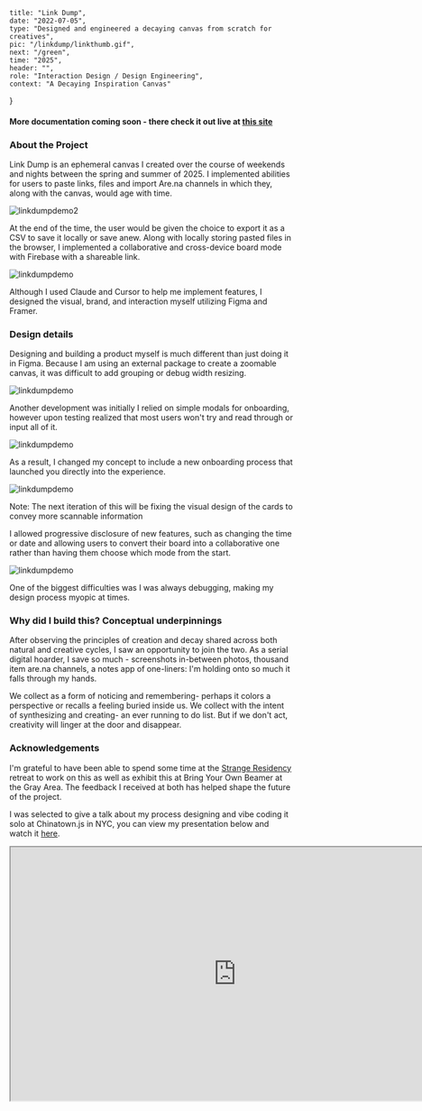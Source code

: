     title: "Link Dump",
    date: "2022-07-05",
    type: "Designed and engineered a decaying canvas from scratch for creatives",
    pic: "/linkdump/linkthumb.gif",
    next: "/green",
    time: "2025",
    header: "",
    role: "Interaction Design / Design Engineering",
    context: "A Decaying Inspiration Canvas"
}
#### More documentation coming soon - there check it out live at [this site](https://linkdump.connie.surf/)


### About the Project

Link Dump is an ephemeral canvas I created over the course of weekends and nights between the spring and summer of 2025. I implemented abilities for users to paste links, files and import Are.na channels in which they, along with the canvas, would age with time.

![linkdumpdemo2](linkdump/idle.gif)

At the end of the time, the user would be given the choice to export it as a CSV to save it locally or save anew. Along with locally storing pasted files in the browser, I implemented a collaborative and cross-device board mode with Firebase with a shareable link. 

![linkdumpdemo](linkdump/expire.gif)

Although I used Claude and Cursor to help me implement features, I designed the visual, brand, and interaction myself utilizing Figma and Framer.

### Design details

Designing and building a product myself is much different than just doing it in Figma. Because I am using an external package to create a zoomable canvas, it was difficult to add grouping or debug width resizing.

![linkdumpdemo](linkdump/panning.gif)

Another development was initially I relied on simple modals for onboarding, however upon testing realized that most users won't try and read through or input all of it.

![linkdumpdemo](linkdump/first.gif)

As a result, I changed my concept to include a new onboarding process that launched you directly into the experience.

![linkdumpdemo](linkdump/onboarding.png)
<Caption>Note: The next iteration of this will be fixing the visual design of the cards to convey more scannable information</Caption>

I allowed progressive disclosure of new features, such as changing the time or date and allowing users to convert their board into a collaborative one rather than having them choose which mode from the start.

![linkdumpdemo](linkdump/convert.gif)

One of the biggest difficulties was I was always debugging, making my design process myopic at times.

### Why did I build this? Conceptual underpinnings

After observing the principles of creation and decay shared across both natural and creative cycles, I saw an opportunity to join the two. As a serial digital hoarder, I save so much - screenshots in-between photos, thousand item are.na channels, a notes app of one-liners: I'm holding onto so much it falls through my hands. 

We collect as a form of noticing and remembering- perhaps it colors a perspective or recalls a feeling buried inside us. We collect with the intent of synthesizing and creating- an ever running to do list. But if we don't act, creativity will linger at the door and disappear.

### Acknowledgements

I'm grateful to have been able to spend some time at the [Strange Residency](https://thestrange.foundation/residencies-retreats) retreat to work on this as well as exhibit this at Bring Your Own Beamer at the Gray Area. The feedback I received at both has helped shape the future of the project.

I was selected to give a talk about my process designing and vibe coding it solo at Chinatown.js in NYC, you can view my presentation below and watch it [here](https://drive.google.com/drive/u/0/folders/1aFemAvQ8Avq3DDSiXp5QnmnSmoONIru9). 

<iframe 
 style={{border: "1px solid rgba(0, 0, 0, 0.1)"}} 
 width="800" 
 height="450"
 src="https://embed.figma.com/proto/IkBSDHIleM3dVeXPGx2OPt/Presentation-for-Chinatown.js?page-id=0%3A1&node-id=1-3&p=f&viewport=454%2C63%2C0.07&scaling=scale-down&content-scaling=fixed&starting-point-node-id=1%3A3&embed-host=share" 
 allowFullScreen
/>
![linkdumpdemo](linkdump/presentation.jpg)
